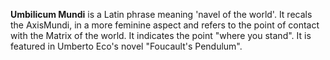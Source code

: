 '''Umbilicum Mundi''' is a Latin phrase meaning 'navel of the world'. It recals the AxisMundi, in a more feminine aspect and refers to the point of contact with the Matrix of the world. It indicates the point "where you stand". It is featured in Umberto Eco's novel "Foucault's Pendulum".